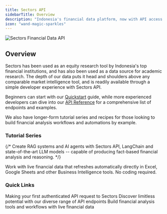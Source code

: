 ```yaml
---
title: Sectors API
sidebarTitle: Overview
description: "Indonesia's financial data platform, now with API access ✨"
icon: "wand-magic-sparkles"
---
```


<Frame type="glass">
  <img className="block" src="/images/Sectors-1536x864.png" alt="Sectors Financial Data API" />
</Frame>

## Overview

Sectors has been used as an equity research tool by Indonesia's top financial institutions, and has also been used as a data source for academic research.
The depth of our data puts it head and shoulders above any comparable market intelligence tool, and is readily available through a simple developer experience with Sectors API.

Beginners can start with our [Quickstart](./quickstart) guide, while more experienced developers can dive into our [API Reference](../api-references) for a comprehensive list of endpoints and examples.

We also have longer-form tutorial series and recipes for those looking to build financial analysis workflows and automations by example.

### Tutorial Series
  {/* <Card horizontal title="Generative AI series" icon="microchip-ai" href="../recipes/generative-ai-python/01-background">
    Create RAG systems and AI agents with Sectors API, LangChain and state-of-the-art LLM models -- capable of producing fact-based financial analysis and reasoning. 
  </Card> */}

  <TOC title="Conversational Memory AI Agents" />

  <Card horizontal title="API in Spreadsheets" icon="file-spreadsheet" href="../recipes/non-programmatical-tools/00-excel">
    Work with live financial data that refreshes automatically directly in Excel, Google Sheets and other Business Intelligence tools. No coding required. 
  </Card>

### Quick Links
<CardGroup cols={3}>
  <Card title="Quickstart" icon="bolt" href="./quickstart">
    Making your first authenticated API request to Sectors
  </Card>
  <Card title="API Reference" icon="code" href="../api-references">
    Discover limitless potential with our diverse range of API endpoints
  </Card>
  <Card title="Recipe" icon="cauldron" href="../recipes">
    Build financial analysis tools and workflows with live financial data
  </Card>

</CardGroup>
